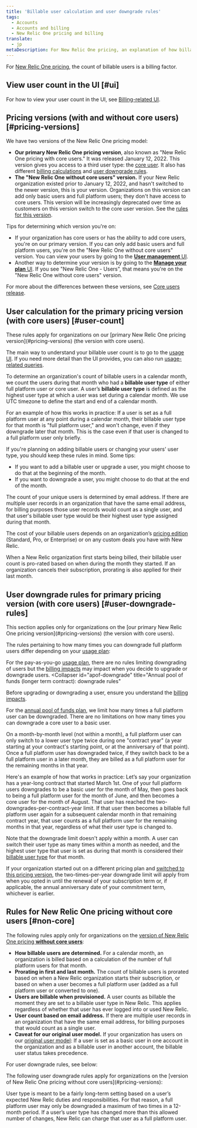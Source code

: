 ```yaml
---
title: 'Billable user calculation and user downgrade rules'
tags:
  - Accounts
  - Accounts and billing
  - New Relic One pricing and billing
translate:
  - jp
metaDescription: For New Relic One pricing, an explanation of how billable users are calculated and rules for downgrading users.
---
```


For [New Relic One pricing](/docs/accounts/accounts-billing/new-relic-one-pricing-billing/new-relic-one-pricing-billing), the count of billable users is a billing factor. 

## View user count in the UI [#ui]

For how to view your user count in the UI, see [Billing-related UI](/docs/accounts/accounts-billing/general-account-settings/introduction-account-settings).

## Pricing versions (with and without core users) [#pricing-versions]

We have two versions of the New Relic One pricing model: 

* **Our primary New Relic One pricing version**, also known as "New Relic One pricing with core users." It was released January 12, 2022. This version gives you access to a third user type: the [core user](/docs/accounts/accounts-billing/new-relic-one-user-management/user-type). It also has different [billing calculations](#user-count) and [user downgrade rules](#user-downgrade-rules). 
* **The "New Relic One without core users" version.** If your New Relic organization existed prior to January 12, 2022, and hasn't switched to the newer version, this is your version. Organizations on this version can add only basic users and full platform users; they don't have access to core users. This version will be increasingly deprecated over time as customers on this version switch to the core user version. See the [rules for this version](#non-core).

Tips for determining which version you're on: 
* If your organization has core users or has the ability to add core users, you're on our primary version. If you can only add basic users and full platform users, you're on the "New Relic One without core users" version. You can view your users by going to the [**User management** UI](/docs/accounts/accounts-billing/new-relic-one-user-management/user-management-ui-and-tasks/#where). 
* Another way to determine your version is by going to the [**Manage your plan** UI](/docs/accounts/accounts-billing/new-relic-one-pricing-billing/billing-ui). If you see "New Relic One - Users", that means you're on the "New Relic One without core users" version.  

For more about the differences between these versions, see [Core users release](/docs/accounts/accounts-billing/new-relic-one-pricing-billing/core-users-release).

## User calculation for the primary pricing version (with core users) [#user-count]

<Callout variant="important">
These rules apply for organizations on our [primary New Relic One pricing version](#pricing-versions) (the version with core users). 
</Callout>

The main way to understand your billable user count is to go to the [usage UI](/docs/accounts/accounts-billing/general-account-settings/introduction-account-settings/#pricing). If you need more detail than the UI provides, you can also run [usage-related queries](/docs/accounts/accounts-billing/new-relic-one-pricing-billing/usage-queries-alerts). 

To determine an organization's count of billable users in a calendar month, we count the users during that month who had a **billable user type** of either full platform user or core user. A user’s **billable user type** is defined as the highest user type at which a user was set during a calendar month. We use UTC timezone to define the start and end of a calendar month. 

For an example of how this works in practice: If a user is set as a full platform user at any point during a calendar month, their billable user type for that month is "full platform user," and won't change, even if they downgrade later that month. This is the case even if that user is changed to a full platform user only briefly.

If you're planning on adding billable users or changing your users' user type, you should keep these rules in mind. Some tips: 

* If you want to add a billable user or upgrade a user, you might choose to do that at the beginning of the month. 
* If you want to downgrade a user, you might choose to do that at the end of the month. 

The count of your unique users is determined by email address. If there are multiple user records in an organization that have the same email address, for billing purposes those user records would count as a single user, and that user's billable user type would be their highest user type assigned during that month.

The cost of your billable users depends on an organization’s [pricing edition](https://newrelic.com/pricing) (Standard, Pro, or Enterprise) or on any custom deals you have with New Relic. 

When a New Relic organization first starts being billed, their billable user count is pro-rated based on when during the month they started. If an organization cancels their subscription, prorating is also applied for their last month. 

## User downgrade rules for primary pricing version (with core users) [#user-downgrade-rules]

<Callout variant="important">
This section applies only for organizations on the [our primary New Relic One pricing version](#pricing-versions) (the version with core users).
</Callout>

The rules pertaining to how many times you can downgrade full platform users differ depending on your [usage plan](/docs/accounts/accounts-billing/new-relic-one-pricing-billing/new-relic-one-pricing-billing#usage-plans): 

<CollapserGroup>
  <Collapser
    id="payg-downgrade"
    title="Pay-as-you-go: downgrade rules"
  >

For the pay-as-you-go [usage plan](/docs/accounts/accounts-billing/new-relic-one-pricing-billing/new-relic-one-pricing-billing#usage-plans), there are no rules limiting downgrading of users but the [billing impacts](#user-count) may impact when you decide to upgrade or downgrade users. 
</Collapser>
  <Collapser
    id="apof-downgrade"
    title="Annual pool of funds (longer term contract): downgrade rules"
  >

Before upgrading or downgrading a user, ensure you understand the [billing impacts](#user-count).

For the [annual pool of funds plan](/docs/accounts/accounts-billing/new-relic-one-pricing-billing/new-relic-one-pricing-billing#usage-plans), we limit how many times a full platform user can be downgraded. There are no limitations on how many times you can downgrade a core user to a basic user.  

On a month-by-month level (not within a month), a full platform user can only switch to a lower user type twice during one "contract year" (a year starting at your contract's starting point, or at the anniversary of that point). Once a full platform user has downgraded twice, if they switch back to be a full platform user in a later month, they are billed as a full platform user for the remaining months in that year. 

Here's an example of how that works in practice: Let’s say your organization has a year-long contract that started March 1st. One of your full platform users downgrades to be a basic user for the month of May, then goes back to being a full platform user for the month of June, and then becomes a core user for the month of August. That user has reached the two-downgrades-per-contract-year limit. If that user then becomes a billable full platform user again for a subsequent calendar month in that remaining contract year, that user counts as a full platform user for the remaining months in that year, regardless of what their user type is changed to.

Note that the downgrade limit doesn't apply within a month. A user can switch their user type as many times within a month as needed, and the highest user type that user is set as during that month is considered their [billable user type](#user-count) for that month. 

If your organization started out on a different pricing plan and [switched to this pricing version](/docs/accounts/accounts-billing/new-relic-one-pricing-billing/core-users-release#nr1core-optin), the two-times-per-year downgrade limit will apply from when you opted in until the renewal of your subscription term or, if applicable, the annual anniversary date of your commitment term, whichever is earlier. 
</Collapser>
</CollapserGroup>

## Rules for New Relic One pricing without core users [#non-core]

The following rules apply only for organizations on the [version of New Relic One pricing **without core users**](#pricing-versions): 

* **How billable users are determined.** For a calendar month, an organization is billed based on a calculation of the number of full platform users for that month. 
* **Prorating in first and last month.** The count of billable users is prorated based on when a New Relic organization starts their subscription, or based on when a user becomes a full platform user (added as a full platform user or converted to one).
* **Users are billable when provisioned.** A user counts as billable the moment they are set to a billable user type in New Relic. This applies regardless of whether that user has ever logged into or used New Relic. 
* **User count based on email address.** If there are multiple user records in an organization that have the same email address, for billing purposes that would count as a single user.
* **Caveat for our original user model.** If your organization has users on our [original user model](/docs/accounts/original-accounts-billing/original-users-roles/overview-user-models): If a user is set as a basic user in one account in the organization and as a billable user in another account, the billable user status takes precedence.

For user downgrade rules, see below: 

<CollapserGroup>
  <Collapser
    id="non-core-downgrade-rules"
    title="User downgrade rules"
  >
The following user downgrade rules apply for organizations on the [version of New Relic One pricing without core users](#pricing-versions): 

User type is meant to be a fairly long-term setting based on a user’s expected New Relic duties and responsibilities. For that reason, a full platform user may only be downgraded a maximum of two times in a 12-month period. If a user’s user type has changed more than this allowed number of changes, New Relic can charge that user as a full platform user. 
</Collapser>
</CollapserGroup>


